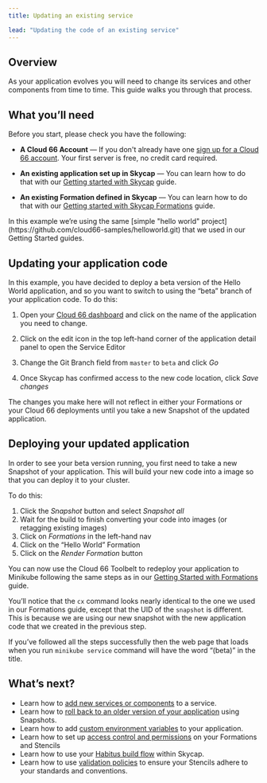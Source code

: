```yaml
---
title: Updating an existing service

lead: "Updating the code of an existing service"
---
```


## Overview

As your application evolves you will need to change its services and other components from time to time. This guide walks you through that process.

## What you’ll need

Before you start, please check you have the following:

* **A Cloud 66 Account** &mdash; If you don't already have one [sign up for a Cloud 66 account](https://app.cloud66.com/users/sign_up). Your first server is free, no credit card required.

* **An existing application set up in Skycap** &mdash; You can learn how to do that with our [Getting started with Skycap](/docs/skycap/getting-started) guide.

* **An existing Formation defined in Skycap** &mdash; You can learn how to do that with our [Getting started with Skycap Formations](/docs/skycap/using-formations) guide.

<Callout type="info" title="Sample project">
 In this example we’re using the same [simple "hello world" project](https://github.com/cloud66-samples/helloworld.git) that we used in our Getting Started guides. 
</Callout>

## Updating your application code

In this example, you have decided to deploy a beta version of the Hello World application, and so you want to switch to using the “beta” branch of your application code. To do this:

1. Open your [Cloud 66 dashboard](https://app.cloud66.com/dashboard) and click on the name of the application you need to change. 

2. Click on the edit icon in the top left-hand corner of the application detail panel to open the Service Editor

3. Change the Git Branch field from `master` to `beta` and click *Go*

4. Once Skycap has confirmed access to the new code location, click *Save changes*

<Callout type="warning" title="New Snapshot required">
 The changes you make here will not reflect in either your Formations or your Cloud 66 deployments until you take a new Snapshot of the updated application. 
</Callout>

## Deploying your updated application

In order to see your beta version running, you first need to take a new Snapshot of your application. This will build your new code into a image so that you can deploy it to your cluster.

To do this: 

1. Click the *Snapshot* button and select *Snapshot all*
2. Wait for the build to finish converting your code into images (or retagging existing images)
3. Click on *Formations* in the left-hand nav
4. Click on the “Hello World” Formation
5. Click on the *Render Formation* button

You can now use the Cloud 66 Toolbelt to redeploy your application to Minikube following the same steps as in our [Getting Started with Formations](/docs/skycap/using-formations#deploying-it-all-to-your-cluster) guide.

You’ll notice that the `cx` command looks nearly identical to the one we used in our Formations guide, except that the UID of the `snapshot` is different. This is because we are using our new snapshot with the new application code that we created in the previous step.

If you’ve followed all the steps successfully then the web page that loads when you run `minikube service` command will have the word “(beta)” in the title.

## What’s next?

* Learn how to [add new services or components](/docs/skycap/adding-a-new-service) to a service.
* Learn how to [roll back to an older version of your application](/docs/skycap/rolling-back-using-snapshots) using Snapshots.
* Learn how to add [custom environment variables](/docs/skycap/setting-environment-variables) to your application.
* Learn how to set up [access control and permissions](/docs/skycap/setting-up-access-control) on your Formations and Stencils
* Learn how to use your [Habitus build flow](/docs/skycap/using-habitus-with-skycap) within Skycap.
* Learn how to use [validation policies](/docs/skycap/using-validation-policies) to ensure your Stencils adhere to your standards and conventions. 

